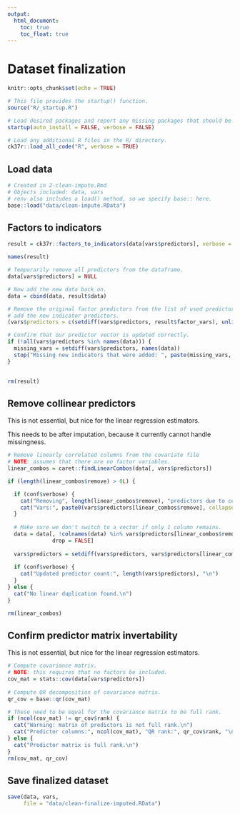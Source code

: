 ```yaml
---
output:
  html_document:
    toc: true
    toc_float: true
---
```


# Dataset finalization

```r
knitr::opts_chunk$set(echo = TRUE)

# This file provides the startup() function.
source("R/_startup.R")

# Load desired packages and report any missing packages that should be installed.
startup(auto_install = FALSE, verbose = FALSE)

# Load any additional R files in the R/ directory.
ck37r::load_all_code("R", verbose = TRUE)
```

## Load data {-}

```r
# Created in 2-clean-impute.Rmd
# Objects included: data, vars
# renv also includes a load() method, so we specify base:: here.
base::load("data/clean-impute.RData")
```

## Factors to indicators

```r
result = ck37r::factors_to_indicators(data[vars$predictors], verbose = TRUE)

names(result)

# Temporarily remove all predictors from the dataframe.
data[vars$predictors] = NULL

# Now add the new data back on.
data = cbind(data, result$data)

# Remove the original factor predictors from the list of used predictors, add
# add the new indicator predictors.
(vars$predictors = c(setdiff(vars$predictors, result$factor_vars), unlist(result$factor_names)))

# Confirm that our predictor vector is updated correctly.
if (!all(vars$predictors %in% names(data))) {
  missing_vars = setdiff(vars$predictors, names(data))
  stop("Missing new indicators that were added: ", paste(missing_vars, collapse = ", "))
}
  

rm(result)
```

## Remove collinear predictors

This is not essential, but nice for the linear regression estimators.

This needs to be after imputation, because it currently cannot handle missingness.

```r
# Remove linearly correlated columns from the covariate file
# NOTE: assumes that there are no factor variables.
linear_combos = caret::findLinearCombos(data[, vars$predictors])

if (length(linear_combos$remove) > 0L) {

  if (conf$verbose) {
    cat("Removing", length(linear_combos$remove), "predictors due to collinearity.\n")
    cat("Vars:", paste0(vars$predictors[linear_combos$remove], collapse = ", "), "\n")
  }
  
  # Make sure we don't switch to a vector if only 1 column remains.
  data = data[, !colnames(data) %in% vars$predictors[linear_combos$remove],
              drop = FALSE]
  
  vars$predictors = setdiff(vars$predictors, vars$predictors[linear_combos$remove])
  
  if (conf$verbose) {
    cat("Updated predictor count:", length(vars$predictors), "\n")
  }
} else {
  cat("No linear duplication found.\n")
}

rm(linear_combos)
```

## Confirm predictor matrix invertability

This is not essential, but nice for the linear regression estimators.

```r
# Compute covariance matrix.
# NOTE: this requires that no factors be included.
cov_mat = stats::cov(data[vars$predictors])
  
# Compute QR decomposition of covariance matrix.
qr_cov = base::qr(cov_mat)

# These need to be equal for the covariance matrix to be full rank.
if (ncol(cov_mat) != qr_cov$rank) {
  cat("Warning: matrix of predictors is not full rank.\n")
  cat("Predictor columns:", ncol(cov_mat), "QR rank:", qr_cov$rank, "\n")
} else {
  cat("Predictor matrix is full rank.\n")
}
rm(cov_mat, qr_cov)
```

## Save finalized dataset {-}

```r
save(data, vars,
     file = "data/clean-finalize-imputed.RData")
```